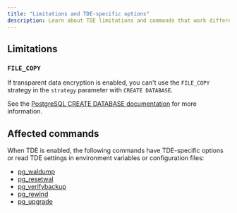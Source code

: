 ```yaml
---
title: "Limitations and TDE-specific options"
description: Learn about TDE limitations and commands that work differently when TDE is enabled.
---
```


## Limitations 

### `FILE_COPY`

If transparent data encryption is enabled, you can't use the `FILE_COPY` strategy in the `strategy` parameter with `CREATE DATABASE`. 

See the [PostgreSQL CREATE DATABASE documentation](https://www.postgresql.org/docs/15/sql-createdatabase.html) for more information.

## Affected commands

When TDE is enabled, the following commands have TDE-specific options or read TDE settings in environment variables or configuration files:

- [pg_waldump](/tde/latest/encrypted_files/wal_files/#dumping-a-tde-encrypted-wal-file) 
- [pg_resetwal](/tde/latest/encrypted_files/wal_files/#resetting-a-corrupt-tde-encrypted-wal-file)
- [pg_verifybackup](/tde/latest/encrypted_files/backup_files/#verify-a-backup-of-a-tde-system)
- [pg_rewind](/tde/latest/encrypted_files/backup_files/#resynchronize-timelines-in-a-tde-system)
- [pg_upgrade](pg_upgrade_arguments)